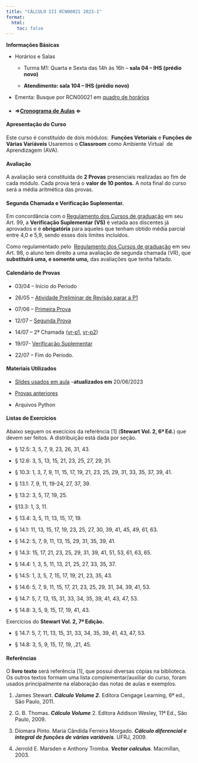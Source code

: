 ```yaml
---
title: "CÁLCULO III RCN00021 2023-1"
format:
  html:
    toc: false
---
```


**Informações Básicas**

-   Horários e Salas

    -   Turma M1: Quarta e Sexta das 14h às 16h -- **sala 04 -- IHS (prédio novo)**

    -   **Atendimento: sala 104 -- IHS (prédio novo)**

-   Ementa: Busque por RCN00021 em [quadro de horários](https://app.uff.br/graduacao/quadrodehorarios/)

-   <div>

    #### **⇒[Cronograma de Aulas](https://docs.google.com/document/d/11d0tJxGkhE_4natro0CPd-Hlifw14cxMJW_UPwpA3Pg/edit?usp=sharing) ⇐**

    </div>

#### **Apresentação do Curso**

Este curso é constituído de dois módulos:  **Funções Vetoriais** e **Funções de Várias Variáveis** Usaremos o **Classroom** como Ambiente Virtual  de Aprendizagem (AVA).

#### **Avaliação**

A avaliação será constituída de **2 Provas** presenciais realizadas ao fim de cada módulo. Cada prova terá o **valor de 10 pontos.** A nota final do curso será a média aritmética das provas.

#### **Segunda Chamada e Verificação Suplementar.**

Em concordância com o [Regulamento dos Cursos de graduação](http://www.uff.br/sites/default/files/001-2015_regulamento_do_curso_de_graduacao_0.pdf) em seu Art. 99, a **Verificação Suplementar (VS)** é vetada aos discentes já aprovados e é **obrigatória** para aqueles que tenham obtido média parcial entre 4,0 e 5,9, sendo esses dois limites incluídos.

Como regulamentado pelo  [Regulamento dos Cursos de graduação](http://www.uff.br/sites/default/files/001-2015_regulamento_do_curso_de_graduacao_0.pdf) em seu Art. 98, o aluno tem direito a uma avaliação de segunda chamada (VR), que **substituirá uma, e somente uma,** das avaliações que tenha faltado.

#### **Calendário de Provas**

-   03/04 -- Início do Período

-   26/05 -- [Atividade Preliminar de Revisão parar a P1](provas/2023-1-a1-c3.pdf)

-   07/06 -- [Primeira Prova](provas/2023-1-p1-c3.pdf)

-   12/07 -- [Segunda Prova](provas/2023-1-p2-c3.pdf)

-   14/07 -- 2ª Chamada ([vr-p1](provas/2023-1-p1-vr-c3.pdf), [vr-p2](provas/2023-1-p2-vr-c3.pdf))

-   19/07- [Verificação Suplementar](provas/2023-1-vs-c3.pdf)

-   22/07 -- Fim do Período.

#### **Materiais Utilizados**

-   [Slides usados em aula](https://mega.nz/file/2dU01ZyR#5G0-LRC_zp37yoplYxcxpLBiW37ZD7tDfqhlIAej1iM) --**atualizados em** 20/06/2023

-   [Provas anteriores](provas/)

-   Arquivos Python

#### **Listas de Exercícios**

Abaixo seguem os execícios da referência \[1\] (**Stewart Vol. 2, 6ª Ed.**) que devem ser feitos. A distribuição está dada por seção.

-   § 12.5: 3, 5, 7, 9, 23, 26, 31, 43.

-   § 12.6: 3, 5, 13, 15, 21, 23, 25, 27, 29, 31.

-   § 10.3: 1, 3, 7, 9, 11, 15, 17, 19, 21, 23, 25, 29, 31, 33, 35, 37, 39, 41.

-   § 13.1: 7, 9, 11, 19-24, 27, 37, 39.

-   § 13.2: 3, 5, 17, 19, 25.

-   §13.3: 1, 3, 11.

-   § 13.4: 3, 5, 11, 13, 15, 17, 19.

-   § 14.1: 11, 13, 15, 17, 19, 23, 25, 27, 30, 39, 41, 45, 49, 61, 63.

-   § 14.2: 5, 7, 9, 11, 13, 15, 29, 31, 35, 39, 41.

-   § 14.3: 15, 17, 21, 23, 25, 29, 31, 39, 41, 51, 53, 61, 63, 65.

-   § 14.4: 1, 3, 5, 11, 13, 21, 25, 27, 33, 35, 37.

-   § 14.5: 1, 3, 5, 7, 15, 17, 19, 21, 23, 35, 43.

-   § 14.6: 5, 7, 9, 11, 15, 17, 21, 23, 25, 29, 31, 34, 39, 41, 53.

-   § 14.7: 5, 7, 13, 15, 31, 33, 34, 35, 39, 41, 43, 47, 53.

-   § 14.8: 3, 5, 9, 15, 17, 19, 41, 43.

Exercícios do **Stewart Vol. 2, 7ª Edição.**

-   § 14.7: 5, 7, 11, 13, 15, 31, 33, 34, 35, 39, 41, 43, 47, 53.

-   § 14.8: 3, 5, 9, 15, 17, 19, ,21, 45.

#### **Referências**

O **livro texto** será referência \[1\], que possui diversas cópias na biblioteca. Os outros textos formam uma lista complementar/auxiliar do curso, foram usados principalmente na elaboração das notas de aulas e exemplos.

1.  James Stewart. ***Cálculo Volume 2.*** Editora Cengage Learning, 6ª ed., São Paulo, 2011.

2.  G. B. Thomas. ***Cálculo Volume*** 2. Editora Addison Wesley, 11ª Ed., São Paulo, 2009.

3.  Diomara Pinto. Maria Cândida Ferreira Morgado. ***Cálculo diferencial e integral de funções de várias variáveis***. UFRJ, 2009.

4.  Jerrold E. Marsden e Anthony Tromba. ***Vector calculus***. Macmillan, 2003.
